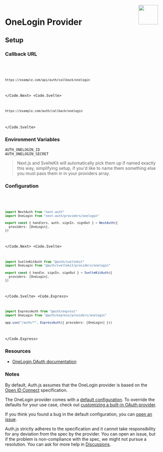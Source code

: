 
<img align="right" src="/img/providers/onelogin.svg" height="64" width="64" />

# OneLogin Provider

## Setup

### Callback URL

<Code>
  <Code.Next>

```bash
https://example.com/api/auth/callback/onelogin
```

  </Code.Next>
  <Code.Svelte>

```bash
https://example.com/auth/callback/onelogin
```

  </Code.Svelte>
</Code>

### Environment Variables

```
AUTH_ONELOGIN_ID
AUTH_ONELOGIN_SECRET
```

> Next.js and SvelteKit will automatically pick them up if named exactly this way, simplifying
> setup, if you'd like to name them something else you must pass them in in your providers array.

### Configuration

<Code>
  <Code.Next>

```ts filename="/auth.ts"
import NextAuth from "next-auth"
import OneLogin from "next-auth/providers/onelogin"

export const { handlers, auth, signIn, signOut } = NextAuth({
  providers: [OneLogin],
})
```

  </Code.Next>
  <Code.Svelte>

```ts filename="/src/auth.ts"
import SvelteKitAuth from "@auth/sveltekit"
import OneLogin from "@auth/sveltekit/providers/onelogin"

export const { handle, signIn, signOut } = SvelteKitAuth({
  providers: [OneLogin],
})
```

  </Code.Svelte>
  <Code.Express>

```ts filename="/src/app.ts"
import ExpressAuth from "@auth/express"
import OneLogin from "@auth/express/providers/onelogin"

app.use("/auth/*", ExpressAuth({ providers: [OneLogin] }))
```

  </Code.Express>
</Code>

### Resources

- [OneLogin OAuth documentation](https://example.com)

### Notes

By default, Auth.js assumes that the OneLogin provider is
based on the [Open ID Connect](https://openid.net/specs/openid-connect-core-1_0.html) specification.

<Callout>

The OneLogin provider comes with a [default configuration](https://github.com/nextauthjs/next-auth/blob/main/packages/core/src/providers/onelogin.ts).
To override the defaults for your use case, check out [customizing a built-in OAuth provider](https://authjs.dev/guides/providers/custom-provider#override-default-options).

</Callout>

If you think you found a bug in the default configuration, you can [open an issue](https://authjs.dev/new/provider-issue).

Auth.js strictly adheres to the specification and it cannot take responsibility for any deviation from
the spec by the provider. You can open an issue, but if the problem is non-compliance with the spec,
we might not pursue a resolution. You can ask for more help in [Discussions](https://authjs.dev/new/github-discussions).
